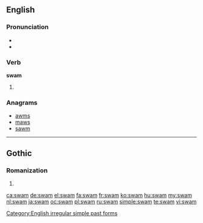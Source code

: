 ==English==

===Pronunciation===
* {{IPA|/swæm/}}
* {{rhymes|æm}}

===Verb===
'''swam'''

# {{simple past of|swim}}

===Anagrams===
* [[awms#English|awms]]
* [[maws#English|maws]]
* [[sawm#English|sawm]]

[[Category:English irregular simple past forms]]

----

==Gothic==

===Romanization===
{{got-rom}}

# {{got-romanization of|𐍃𐍅𐌰𐌼}}

[[ca:swam]]
[[de:swam]]
[[el:swam]]
[[fa:swam]]
[[fr:swam]]
[[ko:swam]]
[[hu:swam]]
[[my:swam]]
[[nl:swam]]
[[ja:swam]]
[[oc:swam]]
[[pl:swam]]
[[ru:swam]]
[[simple:swam]]
[[te:swam]]
[[vi:swam]]